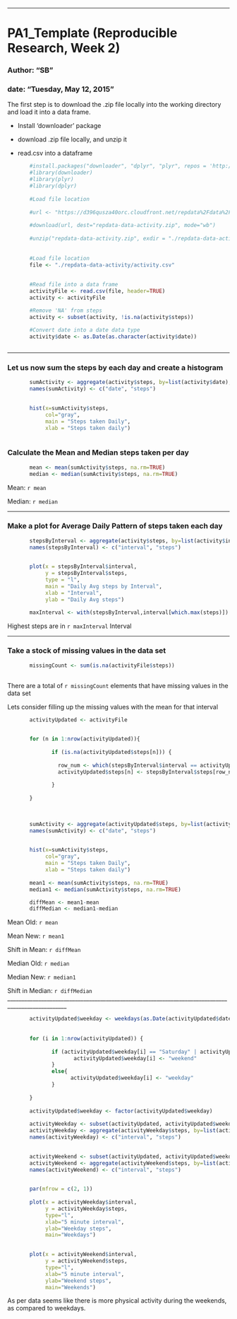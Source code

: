 ---
# PA1_Template (Reproducible Research, Week 2)

### Author: "SB"
### date: "Tuesday, May 12, 2015"

The first step is to download the .zip file locally into the working directory and load it into a data frame.

- Install 'downloader' package

- download .zip file locally, and unzip it

- read.csv into a dataframe

```r

       #install.packages("downloader", "dplyr", "plyr", repos = 'http://cran.us.r-project.org')
       #library(downloader)
       #library(plyr)
       #library(dplyr)
       
       #Load file location       
       
       #url <- "https://d396qusza40orc.cloudfront.net/repdata%2Fdata%2Factivity.zip"
       
       #download(url, dest="repdata-data-activity.zip", mode="wb")
       
       #unzip("repdata-data-activity.zip", exdir = "./repdata-data-activity")
       
       
       #Load file location       
       file <- "./repdata-data-activity/activity.csv"
       
       
       #Read file into a data frame       
       activityFile <- read.csv(file, header=TRUE)
       activity <- activityFile       

       #Remove 'NA' from steps
       activity <- subset(activity, !is.na(activity$steps))
       
       #Convert date into a date data type
       activity$date <- as.Date(as.character(activity$date))



```

____________________________________________________________________________________________________

### Let us now sum the steps by each day and create a histogram

```r
       
       
       sumActivity <- aggregate(activity$steps, by=list(activity$date), FUN=sum)
       names(sumActivity) <- c("date", "steps")     

       
       hist(x=sumActivity$steps, 
            col="gray", 
            main = "Steps taken Daily", 
            xlab = "Steps taken daily")    
     

```

### Calculate the Mean and Median steps taken per day

```r

       mean <- mean(sumActivity$steps, na.rm=TRUE)
       median <- median(sumActivity$steps, na.rm=TRUE)

```
Mean: `r mean`

Median: `r median`

_____________________________________________________________________________________________________

### Make a plot for Average Daily Pattern of steps taken each day

```r


       stepsByInterval <- aggregate(activity$steps, by=list(activity$interval), FUN=mean)
       names(stepsByInterval) <- c("interval", "steps")
       

       plot(x = stepsByInterval$interval,
            y = stepsByInterval$steps,
            type = "l",
            main = "Daily Avg steps by Interval",
            xlab = "Interval",
            ylab = "Daily Avg steps")

       maxInterval <- with(stepsByInterval,interval[which.max(steps)])

```


Highest steps are in `r maxInterval` Interval

_____________________________________________________________________________________________________

### Take a stock of missing values in the data set

```r


       missingCount <- sum(is.na(activityFile$steps))
   

```

There are a total of `r missingCount` elements that have missing values in the data set


Lets consider filling up the missing values with the mean for that interval

```r

       activityUpdated <- activityFile
     

       for (n in 1:nrow(activityUpdated)){
              
              if (is.na(activityUpdated$steps[n])) {
                     
                row_num <- which(stepsByInterval$interval == activityUpdated$interval[n])     
                activityUpdated$steps[n] <- stepsByInterval$steps[row_num]
                                             
              }
              
       }
      
      

       sumActivity <- aggregate(activityUpdated$steps, by=list(activityUpdated$date), FUN=sum)
       names(sumActivity) <- c("date", "steps")     

       
       hist(x=sumActivity$steps, 
            col="gray", 
            main = "Steps taken Daily", 
            xlab = "Steps taken daily")    
     
       mean1 <- mean(sumActivity$steps, na.rm=TRUE)
       median1 <- median(sumActivity$steps, na.rm=TRUE)

       diffMean <- mean1-mean
       diffMedian <- median1-median

```

Mean Old: `r mean` 

Mean New: `r mean1`

Shift in Mean: `r diffMean`

Median Old: `r median`

Median New: `r median1`

Shift in Median: `r diffMedian`
___________________________________________________________________________________________________


```r
       

       activityUpdated$weekday <- weekdays(as.Date(activityUpdated$date))
       
       
       for (i in 1:nrow(activityUpdated)) {
              
              if (activityUpdated$weekday[i] == "Saturday" | activityUpdated$weekday[i] == "Sunday") {
                     activityUpdated$weekday[i] <- "weekend"                     
              }
              else{
                    activityUpdated$weekday[i] <- "weekday"    
              }
                     
       }
       
       activityUpdated$weekday <- factor(activityUpdated$weekday)
       
       activityWeekday <- subset(activityUpdated, activityUpdated$weekday=="weekday")
       activityWeekday <- aggregate(activityWeekday$steps, by=list(activityWeekday$interval), FUN=mean)
       names(activityWeekday) <- c("interval", "steps")

       
       activityWeekend <- subset(activityUpdated, activityUpdated$weekday=="weekend")
       activityWeekend <- aggregate(activityWeekend$steps, by=list(activityWeekend$interval), FUN=mean)
       names(activityWeekend) <- c("interval", "steps")
       

       par(mfrow = c(2, 1))
       
       plot(x = activityWeekday$interval, 
            y = activityWeekday$steps,
            type="l", 
            xlab="5 minute interval", 
            ylab="Weekday steps", 
            main="Weekdays")

      
       plot(x = activityWeekend$interval, 
            y = activityWeekend$steps,
            type="l", 
            xlab="5 minute interval", 
            ylab="Weekend steps", 
            main="Weekends")

```

As per data seems like there is more physical activity during the weekends, as compared to weekdays.